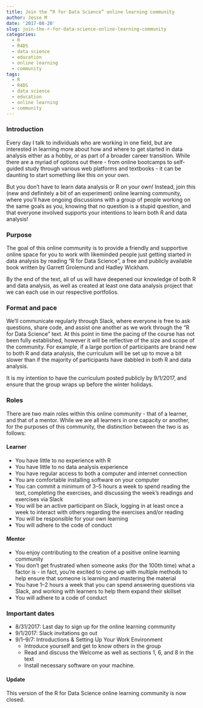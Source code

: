 ```yaml
---
title: Join the “R for Data Science” online learning community
author: Jesse M
date: '2017-08-20'
slug: join-the-r-for-data-science-online-learning-community
categories:
  - R
  - R4DS
  - data science
  - education
  - online learning
  - community
tags:
  - R
  - R4DS
  - data science
  - education
  - online learning
  - community
---
```


### Introduction  

Every day I talk to individuals who are working in one field, but are interested in learning more about how and where to get started in data analysis either as a hobby, or as part of a broader career transition. While there are a myriad of options out there - from online bootcamps to self-guided study through various web platforms and textbooks - it can be daunting to start something like this on your own.  

But you don’t have to learn data analysis or R on your own! Instead, join this (new and definitely a bit of an experiment) online learning community, where you’ll have ongoing discussions with a group of people working on the same goals as you, knowing that no question is a stupid question, and that everyone involved supports your intentions to learn both R and data analysis!  

### Purpose  
The goal of this online community is to provide a friendly and supportive online space for you to work with likeminded people just getting started in data analysis by reading “R for Data Science”, a free and publicly available book written by Garrett Grolemund and Hadley Wickham.  

By the end of the text, all of us will have deepened our knowledge of both R and data analysis, as well as created at least one data analysis project that we can each use in our respective portfolios.  

### Format and pace  
We’ll communicate regularly through Slack, where everyone is free to ask questions, share code, and assist one another as we work through the “R for Data Science” text.
At this point in time the pacing of the course has not been fully established, however it will be reflective of the size and scope of the community. For example, if a large portion of participants are brand new to both R and data analysis, the curriculum will be set up to move a bit slower than if the majority of participants have dabbled in both R and data analysis.  

It is my intention to have the curriculum posted publicly by 9/1/2017, and ensure that the group wraps up before the winter holidays.  

### Roles
There are two main roles within this online community - that of a learner, and that of a mentor. While we are all learners in one capacity or another, for the purposes of this community, the distinction between the two is as follows:  

#### Learner
* You have little to no experience with R
* You have little to no data analysis experience
* You have regular access to both a computer and internet connection
* You are comfortable installing software on your computer
* You can commit a minimum of 3–5 hours a week to spend reading the text, completing the exercises, and discussing the week’s readings and exercises via Slack
* You will be an active participant on Slack, logging in at least once a week to interact with others regarding the exercises and/or reading
* You will be responsible for your own learning
* You will adhere to the code of conduct

#### Mentor
* You enjoy contributing to the creation of a positive online learning community
* You don’t get frustrated when someone asks (for the 100th time) what a factor is - in fact, you’re excited to come up with multiple methods to help ensure that someone is learning and mastering the material
* You have 1–2 hours a week that you can spend answering questions via Slack, and working with learners to help them expand their skillset
* You will adhere to a code of conduct

### Important dates
* 8/31/2017: Last day to sign up for the online learning community
* 9/1/2017: Slack invitations go out
* 9/1–9/7: Introductions & Setting Up Your Work Environment
  * Introduce yourself and get to know others in the group
  * Read and discuss the Welcome as well as sections 1, 6, and 8 in the text
  * Install necessary software on your machine.

#### Update
This version of the R for Data Science online learning community is now closed.